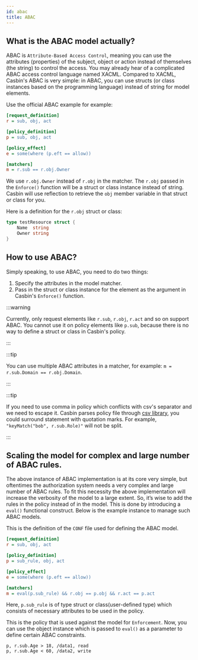 ```yaml
---
id: abac
title: ABAC
---
```


## What is the ABAC model actually?

ABAC is ``Attribute-Based Access Control``, meaning you can use the attributes (properties) of the subject, object or action instead of themselves (the string) to control the access. You may already hear of a complicated ABAC access control language named XACML. Compared to XACML, Casbin's ABAC is very simple: in ABAC, you can use structs (or class instances based on the programming language) instead of string for model elements.

Use the official ABAC example for example:

```ini
[request_definition]
r = sub, obj, act

[policy_definition]
p = sub, obj, act

[policy_effect]
e = some(where (p.eft == allow))

[matchers]
m = r.sub == r.obj.Owner
```

We use ``r.obj.Owner`` instead of ``r.obj`` in the matcher. The ``r.obj`` passed in the ``Enforce()`` function will be a struct or class instance instead of string. Casbin will use reflection to retrieve the ``obj`` member variable in that struct or class for you.

Here is a definition for the ``r.obj`` struct or class:

```go
type testResource struct {
	Name  string
	Owner string
}
```

## How to use ABAC?

Simply speaking, to use ABAC, you need to do two things:

1. Specify the attributes in the model matcher.
2. Pass in the struct or class instance for the element as the argument in Casbin's ``Enforce()`` function.

:::warning

Currently, only request elements like ``r.sub``, ``r.obj``, ``r.act`` and so on support ABAC. You cannot use it on policy elements like ``p.sub``, because there is no way to define a struct or class in Casbin's policy.

:::

:::tip

You can use multiple ABAC attributes in a matcher, for example: ``m = r.sub.Domain == r.obj.Domain``.

:::

:::tip

If you need to use comma in policy which conflicts with csv's separator and we need to escape it. Casbin parses policy file through [csv library](https://pkg.go.dev/encoding/csv), you could surround statement with quotation marks. For example, `"keyMatch("bob", r.sub.Role)"` will not be split.

:::

## Scaling the model for complex and large number of ABAC rules.

The above instance of ABAC implementation is at its core very simple, but oftentimes the authorization system needs a very complex and large number of ABAC rules. To fit this necessity the above implementation will increase the verbosity of the model to a large extent. So, it’s wise to add the rules in the policy instead of in the model. This is done by introducing a ``eval()`` functional construct. Below is the example instance to manage such ABAC models.

This is the definition of the ``CONF`` file used for defining the ABAC model.

```ini
[request_definition]
r = sub, obj, act

[policy_definition]
p = sub_rule, obj, act

[policy_effect]
e = some(where (p.eft == allow))

[matchers]
m = eval(p.sub_rule) && r.obj == p.obj && r.act == p.act
```

Here, ``p.sub_rule`` is of type struct or class(user-defined type) which consists of necessary attributes to be used in the policy.
 
This is the policy that is used against the model for ``Enforcement``. Now, you can use the object instance which is passed to ``eval()`` as a parameter to define certain ABAC constraints.

```
p, r.sub.Age > 18, /data1, read
p, r.sub.Age < 60, /data2, write
```